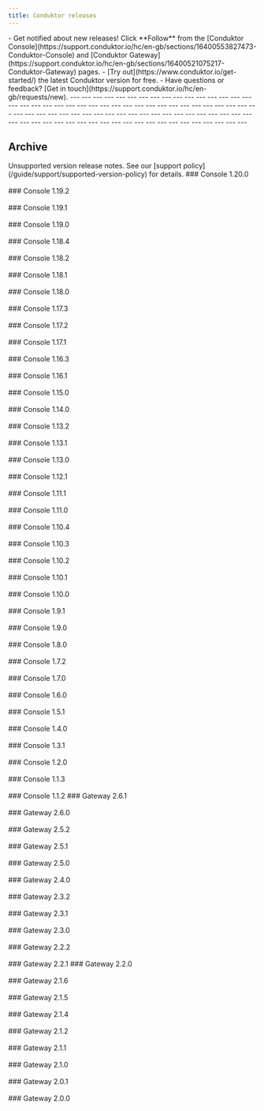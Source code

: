 ```yaml
---
title: Conduktor releases
---
```





<Note>
- Get notified about new releases! Click **Follow** from the [Conduktor Console](https://support.conduktor.io/hc/en-gb/sections/16400553827473-Conduktor-Console) and [Conduktor Gateway](https://support.conduktor.io/hc/en-gb/sections/16400521075217-Conduktor-Gateway) pages.
- [Try out](https://www.conduktor.io/get-started/) the latest Conduktor version for free.
- Have questions or feedback? [Get in touch](https://support.conduktor.io/hc/en-gb/requests/new).
</Note>

<Update label="Console 1.37.0" description="2025-08-20">
  <Console1370 />
</Update>
---
<Update label="Gateway 3.12.0" description="2025-08-20">
  <Gateway3120 />
</Update>
---
<Update label="Console 1.36.2" description="2025-08-04">
<Console1362 />
</Update>
---
<Update label="Console 1.36.1" description="2025-07-21">
<Console1361 />
</Update>
---
<Update label="Gateway 3.11.0" description="2025-07-18">
<Gateway3110 />
</Update>
---
<Update label="Console 1.36.0" description="2025-07-18">
<Console1360 />
</Update>
---
<Update label="Console 1.35.2" description="2025-07-03">
<Console1352 />
</Update>
---
<Update label="Console 1.35.1" description="2025-06-26">
<Console1351 />
</Update>
---
<Update label="Conduktor CLI 0.6.1" description="2025-06-24">
<Cli061 />
</Update>
---
<Update label="Conduktor CLI 0.6.0" description="2025-06-23">
<Cli060 />
</Update>
---
<Update label="Gateway 3.10.0" description=" 2025-06-18">
<Gateway3100 />
</Update>
---
<Update label="Console 1.35.0" description="2025-06-18">
<Console1350 />
</Update>
---
<Update label="Gateway 3.9.2" description="2025-06-11">
<Gateway392 />
</Update>
---
<Update label="Console 1.34.3" description="2025-06-03">
<Console1343 />
</Update>
---
<Update label="Console 1.34.2" description="2025-05-26">
<Console1342 />
</Update>
---
<Update label="Console 1.34.1" description="2025-05-20">
<Console1341 />
</Update>
---
<Update label="Gateway 3.9.0" description="2025-05-14">
<Gateway390 />
</Update>
---
<Update label="Console 1.34.0" description="2025-05-14">
<Console1340 />
</Update>
---
<Update label="Conduktor CLI 0.5.1" description="2025-05-14">
<Cli051 />
</Update>
---
<Update label="Gateway 3.8.1" description="2025-04-18">
<Gateway381 />
</Update>
---
<Update label="Gateway 3.8.0" description="2025-04-09">
<Gateway380 />
</Update>
---
<Update label="Console 1.33.0" description="2025-04-09">
<Console1330 />
</Update>
---
<Update label="Console 1.32.1" description="2025-03-24">
<Console1321 />
</Update>
---
<Update label="Gateway 3.7.0" description="2025-03-21">
<Gateway370 />
</Update>
---
<Update label="Console 1.32.0" description="2025-03-12">
<Console1320 />
</Update>
---
<Update label="Conduktor CLI 0.5.0" description="2025-03-10">
<Cli050 />
</Update>
---
<Update label="Gateway 3.6.1" description="2025-03-05">
<Gateway361 />
</Update>
---
<Update label="Console 1.31.2" description="2025-03-03">
<Console1312 />
</Update>
---
<Update label="Console 1.31.1" description="2025-02-18">
<Console1311 />
</Update>
---
<Update label="Gateway 3.6.0" description="2025-02-12">
<Gateway360 />
</Update>
---
<Update label="Conduktor CLI 0.4.0" description="2025-02-07">
<Cli040 />
</Update>
---
<Update label="Console 1.31.0" description="2025-02-05">
<Console1310 />
</Update>
---
<Update label="Gateway 3.5.2" description="2025-01-17">
<Gateway352 />
</Update>
---
<Update label="Conduktor CLI 0.3.4" description="2025-01-10">
<Cli034 />
</Update>
---
<Update label="Gateway 3.5.1" description="2025-01-08">
<Gateway351 />
</Update>
---
<Update label="Conduktor CLI 0.3.3" description="2024-12-16">
<Cli033 />
</Update>
---
<Update label="Console 1.30.0" description="2024-12-16">
<Console1300 />
</Update>
---
<Update label="Gateway 3.5.0" description="2024-12-16">
<Gateway350 />
</Update>
---
<Update label="Console 1.29.2" description="2024-12-09">
<Console1292 />
</Update>
---
<Update label="Console 1.29.1" description="2024-11-28">
<Console1291 />
</Update>
---
<Update label="Console 1.29.0" description="2024-11-25">
<Console1290 />
</Update>
---
<Update label="Conduktor CLI 0.3.2" description="2024-11-25">
<Cli032 />
</Update>
---
<Update label="Gateway 3.4.0" description="2024-11-15">
<Gateway340 />
</Update>
---
<Update label="Console 1.28.0" description="2024-10-14">
<Console1280 />
</Update>
---
<Update label="Conduktor CLI 0.3.1" description="2024-10-14">
<Cli031 />
</Update>
---
<Update label="Gateway 3.3.2" description="2024-10-07">
<Gateway332 />
</Update>
---
<Update label="Console 1.27.1" description="2024-09-25">
<Console1271 />
</Update>
---
<Update label="Gateway 3.3.1" description="2024-09-25">
<Gateway331 />
</Update>
---
<Update label="Conduktor CLI 0.3.0" description="2024-09-17">
<Cli030 />
</Update>
---
<Update label="Console 1.27.0" description="2024-09-14">
<Console1270 />
</Update>
---
<Update label="Gateway 3.3.0" description="2024-09-05">
<Gateway330 />
</Update>
---
<Update label="Gateway 3.22.0" description="2024-08-28">
<Gateway322 />
</Update>
---
<Update label="Console 1.26.0" description="2024-08-14">
<Console1260 />
</Update>
---
<Update label="Gateway 3.2.1" description="2024-07-31">
<Gateway321 />
</Update>
---
<Update label="Console 1.25.1" description="2024-07-23">
<Console1251 />
</Update>
---
<Update label="Conduktor CLI 0.2.7" description="2024-07-22">
<Cli027 />
</Update>
---
<Update label="Gateway 3.2.0" description="2024-07-19">
<Gateway320 />
</Update>
---
<Update label="Conduktor CLI 0.2.6" description="2024-06-25">
<Cli026 />
</Update>
---
<Update label="Console 1.24.1" description="2024-06-24">
<Console1241 />
</Update>
---
<Update label="Gateway 3.1.1" description="2024-06-20">
<Gateway311 />
</Update>
---
<Update label="Console 1.24.0" description="2024-06-19">
<Console1240 />
</Update>
---
<Update label="Conduktor CLI 0.2.5" description="2024-06-18">
<Cli025 />
</Update>
---
<Update label="Gateway 3.1.0" description="2024-06-05">
<Gateway310 />
</Update>
---
<Update label="Gateway 3.0.5" description="2024-06-04">
<Gateway305 />
</Update>
---
<Update label="Gateway 3.0.4" description="2024-05-22">
<Gateway304 />
</Update>
---
<Update label="Gateway 3.0.3" description="2024-05-09">
<Gateway303 />
</Update>
---
<Update label="Gateway 3.0.2" description="2024-05-07">
<Gateway302 />
</Update>
---
<Update label="Console 1.23.0" description="2024-05-03">
<Console1230 />
</Update>
---
<Update label="Conduktor CLI 0.2.4" description="2024-05-02">
<Cli024 />
</Update>
---
<Update label="Conduktor CLI 0.2.1" description="2024-04-29">
<Cli021 />
</Update>
---
<Update label="Conduktor CLI 0.2.0" description="2024-04-22">
<Cli020 />
</Update>
---
<Update label="Console 1.22.1" description="2024-04-18">
<Console1221 />
</Update>
---
<Update label="Console 1.21.3" description="2024-04-18">
<Console1213 />
</Update>
---
<Update label="Gateway 3.0.1" description="2024-04-15">
<Gateway301 />
</Update>
---
<Update label="Conduktor CLI 0.1.1" description="2024-04-15">
<Cli011 />
</Update>
---
<Update label="Console 1.22.0" description="2024-04-03">
<Console1220 />
</Update>
---
<Update label="Gateway 3.0.0" description="2024-03-20">
<Gateway300 />
</Update>
---
<Update label="Conduktor CLI 0.1.0" description="2024-03-26">
<Cli010 />
</Update>
---
<Update label="Console 1.21.1" description="2024-03-05">
<Console1211 />
</Update>
---
<Update label="Console 1.21.0" description="2024-02-26">
<Console1210 />
</Update>
---

## Archive

<Info>
Unsupported version release notes. See our [support policy](/guide/support/supported-version-policy) for details.
</Info>

<Tabs>
  <Tab title="Unsupported Console versions">
    ### Console 1.20.0
    <Console1200 />
    <br />
    <br />
    ### Console 1.19.2
    <Console1192 />
    <br />
    <br />
    ### Console 1.19.1
    <Console1191 />
    <br />
    <br />
    ### Console 1.19.0
    <Console1190 />
    <br />
    <br />
    ### Console 1.18.4
    <Console1184 />
    <br />
    <br />
    ### Console 1.18.2
    <Console1182 />
    <br />
    <br />
    ### Console 1.18.1
    <Console1181 />
    <br />
    <br />
    ### Console 1.18.0
    <Console1180 />
    <br />
    <br />
    ### Console 1.17.3
    <Console1173 />
    <br />
    <br />
    ### Console 1.17.2
    <Console1172 />
    <br />
    <br />
    ### Console 1.17.1
    <Version1171 />
    <br />
    <br />
    ### Console 1.16.3
    <Version1163 />
    <br />
    <br />
    ### Console 1.16.1
    <Version1161 />
    <br />
    <br />
    ### Console 1.15.0
    <Version1150 />
    <br />
    <br />
    ### Console 1.14.0
    <Version1140 />
    <br />
    <br />
    ### Console 1.13.2
    <Version1132 />
    <br />
    <br />
    ### Console 1.13.1
    <Version1131 />
    <br />
    <br />
    ### Console 1.13.0
    <Version1130 />
    <br />
    <br />
    ### Console 1.12.1
    <Version1121 />
    <br />
    <br />
    ### Console 1.11.1
    <Version1111 />
    <br />
    <br />
    ### Console 1.11.0
    <Version1110 />
    <br />
    <br />
    ### Console 1.10.4
    <Version1104 />
    <br />
    <br />
    ### Console 1.10.3
    <Version1103 />
    <br />
    <br />
    ### Console 1.10.2
    <Version1102 />
    <br />
    <br />
    ### Console 1.10.1
    <Version1101 />
    <br />
    <br />
    ### Console 1.10.0
    <Version1100 />
    <br />
    <br />
    ### Console 1.9.1
    <Version191 />
    <br />
    <br />
    ### Console 1.9.0
    <Version190 />
    <br />
    <br />
    ### Console 1.8.0
    <Version180 />
    <br />
    <br />
    ### Console 1.7.2
    <Version172 />
    <br />
    <br />
    ### Console 1.7.0
    <Version170 />
    <br />
    <br />
    ### Console 1.6.0
    <Version160 />
    <br />
    <br />
    ### Console 1.5.1
    <Version151 />
    <br />
    <br />
    ### Console 1.4.0
    <Version140 />
    <br />
    <br />
    ### Console 1.3.1
    <Version131 />
    <br />
    <br />
    ### Console 1.2.0
    <Version120 />
    <br />
    <br />
    ### Console 1.1.3
    <Version113 />
    <br />
    <br />
    ### Console 1.1.2
    <Version112 />
  </Tab>
  <Tab title="Unsupported Gateway versions">
    ### Gateway 2.6.1
    <Gateway261 />
    <br />
    <br />
    ### Gateway 2.6.0
    <Gateway260 />
    <br />
    <br />
    ### Gateway 2.5.2
    <Gateway252 />
    <br />
    <br />
    ### Gateway 2.5.1
    <Gateway251 />
    <br />
    <br />
    ### Gateway 2.5.0
    <Gateway250 />
    <br />
    <br />
    ### Gateway 2.4.0
    <Gateway240 />
    <br />
    <br />
    ### Gateway 2.3.2
    <Gateway232 />
    <br />
    <br />
    ### Gateway 2.3.1
    <Gateway231 />
    <br />
    <br />
    ### Gateway 2.3.0
    <Gateway230 />
    <br />
    <br />
    ### Gateway 2.2.2
    <Gateway222 />
    <br />
    <br />
    ### Gateway 2.2.1
    <Gateway221 />
    ### Gateway 2.2.0
    <Gateway220 />
    <br />
    <br />
    ### Gateway 2.1.6
    <Gateway216 />
    <br />
    <br />
    ### Gateway 2.1.5
    <Gateway215 />
    <br />
    <br />
    ### Gateway 2.1.4
    <Gateway214 />
    <br />
    <br />
    ### Gateway 2.1.2
    <Gateway212 />
    <br />
    <br />
    ### Gateway 2.1.1
    <Gateway211 />
    <br />
    <br />
    ### Gateway 2.1.0
    <Gateway210 />
    <br />
    <br />
    ### Gateway 2.0.1
    <Gateway201 />
    <br />
    <br />
    ### Gateway 2.0.0
    <Gateway200 />
  </Tab>
</Tabs>
